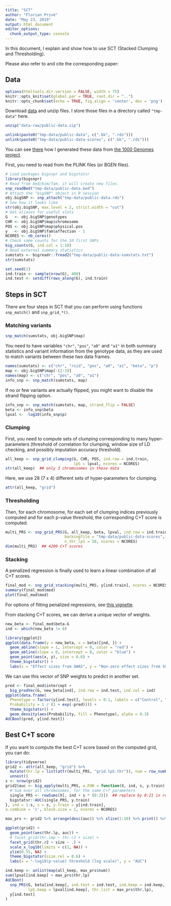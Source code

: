 ```yaml
---
title: "SCT"
author: "Florian Privé"
date: "May 23, 2019"
output: html_document
editor_options: 
  chunk_output_type: console
---
```


In this document, I explain and show how to use SCT (Stacked Clumping and Thresholding).

Please also refer to and cite the corresponding paper:


## Data

```r
options(htmltools.dir.version = FALSE, width = 75)
knitr::opts_knit$set(global.par = TRUE, root.dir = "..")
knitr::opts_chunk$set(echo = TRUE, fig.align = 'center', dev = 'png')
```

Download [data](https://github.com/privefl/bigsnpr/raw/master/data-raw/public-data.zip) and unzip files. I store those files in a directory called `"tmp-data"` here.

```r
unzip("data-raw/public-data.zip")
```

```r
unlink(paste0("tmp-data/public-data", c(".bk", ".rds")))
unlink(paste0("tmp-data/public-data-scores", c(".bk", ".rds")))
```

You can see [there](https://github.com/privefl/bigsnpr/blob/master/data-raw/public-data.R) how I generated these data from [the 1000 Genomes project](https://www.nature.com/articles/nature15393).

First, you need to read from the PLINK files (or BGEN files).

```r
# Load packages bigsnpr and bigstatsr
library(bigsnpr)
# Read from bed/bim/fam, it will create new files.
snp_readBed("tmp-data/public-data.bed")
# Attach the "bigSNP" object in R session
obj.bigSNP <- snp_attach("tmp-data/public-data.rds")
# See how it looks like
str(obj.bigSNP, max.level = 2, strict.width = "cut")
# Get aliases for useful slots
G   <- obj.bigSNP$genotypes
CHR <- obj.bigSNP$map$chromosome
POS <- obj.bigSNP$map$physical.pos
y   <- obj.bigSNP$fam$affection - 1
NCORES <- nb_cores()
# Check some counts for the 10 first SNPs
big_counts(G, ind.col = 1:10)
# Read external summary statistics
sumstats <- bigreadr::fread2("tmp-data/public-data-sumstats.txt")
str(sumstats)
```

```r
set.seed(1)
ind.train <- sample(nrow(G), 400)
ind.test <- setdiff(rows_along(G), ind.train)
```


## Steps in SCT

There are four steps in SCT that you can perform using functions `snp_match()` and `snp_grid_*()`.

### Matching variants

```r
snp_match(sumstats, obj.bigSNP$map)
```

You need to have variables `"chr"`, `"pos"`, `"a0"` and `"a1"` in both summary statistics and variant information from the genotype data, as they are used to match variants between these two data frames.

```r
names(sumstats) <- c("chr", "rsid", "pos", "a0", "a1", "beta", "p")
map <- obj.bigSNP$map[-(2:3)]
names(map) <- c("chr", "pos", "a0", "a1")
info_snp <- snp_match(sumstats, map)
```

If no or few variants are actually flipped, you might want to disable the strand flipping option.

```r
info_snp <- snp_match(sumstats, map, strand_flip = FALSE)
beta <- info_snp$beta
lpval <- -log10(info_snp$p)
```

### Clumping

First, you need to compute sets of clumping corresponding to many hyper-parameters (threshold of correlation for clumping, window size of LD checking, and possibly imputation accuracy threshold).

```r
all_keep <- snp_grid_clumping(G, CHR, POS, ind.row = ind.train,
                              lpS = lpval, ncores = NCORES)
str(all_keep)  ## only 3 chromosomes in these data
```

Here, we use 28 (7 x 4) different sets of hyper-parameters for clumping.

```r

attr(all_keep, "grid")
```

### Thresholding

Then, for each chromosome, for each set of clumping indices previously computed and for each p-value threshold, the corresponding C+T score is computed.

```r
multi_PRS <- snp_grid_PRS(G, all_keep, beta, lpval, ind.row = ind.train,
                          backingfile = "tmp-data/public-data-scores", 
                          n_thr_lpS = 50, ncores = NCORES)
dim(multi_PRS)  ## 4200 C+T scores
```

### Stacking

A penalized regression is finally used to learn a linear combination of all C+T scores. 

```r
final_mod <- snp_grid_stacking(multi_PRS, y[ind.train], ncores = NCORES, K = 4)
summary(final_mod$mod)
plot(final_mod$mod)
```

For options of fitting penalized regressions, see [this vignette](https://privefl.github.io/bigstatsr/articles/penalized-regressions.html).

From stacking C+T scores, we can derive a unique vector of weights.

```r
new_beta <- final_mod$beta.G
ind <- which(new_beta != 0)
```

```r
library(ggplot2)
ggplot(data.frame(y = new_beta, x = beta)[ind, ]) +
  geom_abline(slope = 1, intercept = 0, color = "red") +
  geom_abline(slope = 0, intercept = 0, color = "blue") +
  geom_point(aes(x, y), size = 0.6) +
  theme_bigstatsr() +
  labs(x = "Effect sizes from GWAS", y = "Non-zero effect sizes from SCT")
```

We can use this vector of SNP weights to predict in another set.

```r
pred <- final_mod$intercept + 
  big_prodVec(G, new_beta[ind], ind.row = ind.test, ind.col = ind)
ggplot(data.frame(
  Phenotype = factor(y[ind.test], levels = 0:1, labels = c("Control", "Case")),
  Probability = 1 / (1 + exp(-pred)))) + 
  theme_bigstatsr() +
  geom_density(aes(Probability, fill = Phenotype), alpha = 0.3)
AUCBoot(pred, y[ind.test])
```

## Best C+T score

If you want to compute the best C+T score based on the computed grid, you can do:

```r
library(tidyverse)
grid2 <- attr(all_keep, "grid") %>%
  mutate(thr.lp = list(attr(multi_PRS, "grid.lpS.thr")), num = row_number()) %>%
  unnest()
s <- nrow(grid2)
grid2$auc <- big_apply(multi_PRS, a.FUN = function(X, ind, s, y.train) {
  # Sum over all chromosomes, for the same C+T parameters
  single_PRS <- rowSums(X[, ind + s * (0:2)])  ## replace by 0:21 in real data
  bigstatsr::AUC(single_PRS, y.train)
}, ind = 1:s, s = s, y.train = y[ind.train],
a.combine = 'c', block.size = 1, ncores = NCORES)
```

```r
max_prs <- grid2 %>% arrange(desc(auc)) %>% slice(1:10) %>% print() %>% slice(1)
```

```r
ggplot(grid2) +
  geom_point(aes(thr.lp, auc)) +
  # facet_grid(thr.imp ~ thr.r2 + size) +
  facet_grid(thr.r2 + size ~ .) +
  scale_x_log10(limits = c(1, NA)) +
  ylim(0.55, NA) +
  theme_bigstatsr(size.rel = 0.6) +
  labs(x = "-log10(p-value) threshold (log scale)", y = "AUC")
```

```r
ind.keep <- unlist(map(all_keep, max_prs$num))
sum(lpval[ind.keep] > max_prs$thr.lp)
AUCBoot(
  snp_PRS(G, beta[ind.keep], ind.test = ind.test, ind.keep = ind.keep,
          lpS.keep = lpval[ind.keep], thr.list = max_prs$thr.lp),
  y[ind.test]
)
```

